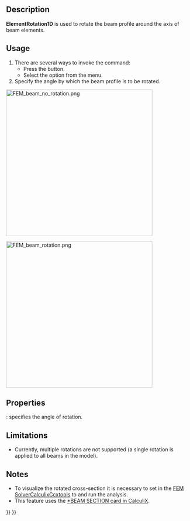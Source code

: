 <languages/>
<translate>

<!--T:4-->
{{Docnav
|[[FEM_ElementGeometry1D|Beam Cross Section]]
|[[FEM_ElementGeometry2D|Shell Plate Thickness]]
|[[FEM_Workbench|FEM]]
|IconL=FEM_ElementGeometry1D.svg
|IconR=FEM_ElementGeometry2D.svg
|IconC=Workbench_FEM.svg
}}

<!--T:1-->
{{GuiCommandContainer|
{{GuiCommand
|Name=FEM ElementRotation1D
|MenuLocation=Model → Element Geometry → Beam Rotation
|Workbenches=[[FEM_Workbench|FEM]]
|SeeAlso=[[FEM_tutorial|FEM tutorial]]
}}
{{GuiCommandFemInfo
|Solvers=CalculiX
}}
}}

==Description== <!--T:9-->

<!--T:2-->
'''ElementRotation1D''' is used to rotate the beam profile around the axis of beam elements.

==Usage== <!--T:10-->

<!--T:8-->
# There are several ways to invoke the command:
#* Press the {{Button|[[Image:FEM ElementRotation1D.svg|16px]] [[FEM_ElementRotation1D|Beam Rotation]]}} button.
#* Select the {{MenuCommand|Model → Element Geometry → [[Image:FEM_ElementRotation1D.svg|16px]] Beam Rotation}} option from the menu.
# Specify the angle by which the beam profile is to be rotated.

</translate>
[[Image:FEM_beam_no_rotation.png|400px]]
<translate>
<!--T:18-->
{{Caption|No rotation, default orientation - local axis 1 aligned with the global Y-axis (green)}}

</translate>
[[Image:FEM_beam_rotation.png|400px]]
<translate>
<!--T:19-->
{{Caption|90 degree rotation}}

==Properties== <!--T:12-->

<!--T:17-->
{{PropertyData|Rotation}}: specifies the angle of rotation.

==Limitations== <!--T:13-->

<!--T:14-->
* Currently, multiple rotations are not supported (a single rotation is applied to all beams in the model).

==Notes== <!--T:15-->

<!--T:16-->
* To visualize the rotated cross-section it is necessary to set {{incode|Beam Shell Result Output 3D}} in the [[FEM_SolverCalculixCcxtools|FEM SolverCalculixCcxtools]] to {{incode|True}} and run the analysis.
* This feature uses the [https://web.mit.edu/calculix_v2.7/CalculiX/ccx_2.7/doc/ccx/node162.html *BEAM SECTION card in CalculiX].


<!--T:5-->
{{Docnav
|[[FEM_ElementGeometry1D|Beam Cross Section]]
|[[FEM_ElementGeometry2D|Shell Plate Thickness]]
|[[FEM_Workbench|FEM]]
|IconL=FEM_ElementGeometry1D.svg
|IconR=FEM_ElementGeometry2D.svg
|IconC=Workbench_FEM.svg
}}

</translate>
{{FEM_Tools_navi{{#translation:}}}}
{{Userdocnavi{{#translation:}}}}